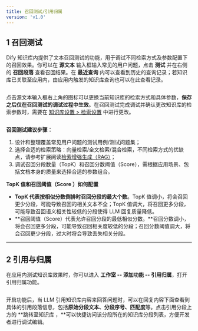```yaml
---
title: 召回测试/引用归属
version: 'v1.0'
---
```


## 1 召回测试

Dify 知识库内提供了文本召回测试的功能，用于调试不同检索方式及参数配置下的召回效果。你可以在 **源文本** 输入框输入常见的用户问题，点击 **测试** 并在右侧的 **召回段落** 查看召回结果。在 **最近查询** 内可以查看到历史的查询记录；若知识库已关联至应用内，由应用内触发的知识库查询也可以在此查看记录。

<Frame caption="召回测试">
  <img src="user-guide/.gitbook/assets/image (86).png" alt="" />
</Frame>

点击源文本输入框右上角的图标可以更换当前知识库的检索方式和具体参数，**保存之后仅在召回测试的调试过程中生效**。在召回测试完成调试并确认更改知识库的检索参数时，需要在 [知识库设置 > 检索设置](create-knowledge-and-upload-documents/#id-6-jian-suo-she-zhi) 中进行更改。

<Frame caption="召回测试-检索设置">
  <img src="user-guide/.gitbook/assets/image (87).png" alt="" />
</Frame>

**召回测试建议步骤：**

1. 设计和整理覆盖常见用户问题的测试用例/测试问题集；
2. 选择合适的检索策略：向量检索/全文检索/混合检索，不同检索方式的优缺点，请参考扩展阅读[检索增强生成（RAG）](user-guide/user-guide/learn-more/extended-reading/retrieval-augment/)；
3. 调试召回分段数量（TopK）和召回分数阈值（Score），需根据应用场景、包括文档本身的质量来选择合适的参数组合。

**TopK 值和召回阈值（Score ）如何配置**

* **TopK 代表按相似分数倒排时召回分段的最大个数**。TopK 值调小，将会召回更少分段，可能导致召回的相关文本不全；TopK 值调大，将召回更多分段，可能导致召回语义相关性较低的分段使得 LLM 回复质量降低。
* \*\*召回阈值（Score）代表允许召回分段的最低相似分数。\*\*召回分数调小，将会召回更多分段，可能导致召回相关度较低的分段；召回分数阈值调大，将会召回更少分段，过大时将会导致丢失相关分段。

***

## 2 引用与归属

在应用内测试知识库效果时，你可以进入 **工作室 -- 添加功能 -- 引用归属**，打开引用归属功能。

<Frame caption="打开引用与归属功能">
  <img src="user-guide/.gitbook/assets/citation-and-attribution.png" alt="" />
</Frame>

开启功能后，当 LLM 引用知识库内容来回答问题时，可以在回复内容下面查看到具体的引用段落信息，包括**原始分段文本、分段序号、匹配度**等。点击引用分段上方的 \*\*跳转至知识库 ，\*\*可以快捷访问该分段所在的知识库分段列表，方便开发者进行调试编辑。

<Frame caption="查看回复内容的引用信息">
  <img src="user-guide/.gitbook/assets/image (84).png" alt="" />
</Frame>
